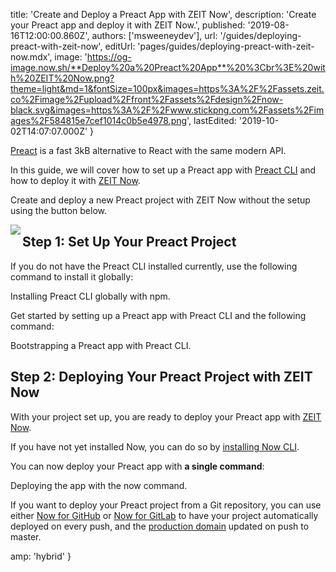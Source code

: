 
  title: 'Create and Deploy a Preact App with ZEIT Now',
  description: 'Create your Preact app and deploy it with ZEIT Now.',
  published: '2019-08-16T12:00:00.860Z',
  authors: ['msweeneydev'],
  url: '/guides/deploying-preact-with-zeit-now',
  editUrl: 'pages/guides/deploying-preact-with-zeit-now.mdx',
  image:
    'https://og-image.now.sh/**Deploy%20a%20Preact%20App**%20%3Cbr%3E%20with%20ZEIT%20Now.png?theme=light&md=1&fontSize=100px&images=https%3A%2F%2Fassets.zeit.co%2Fimage%2Fupload%2Ffront%2Fassets%2Fdesign%2Fnow-black.svg&images=https%3A%2F%2Fwww.stickpng.com%2Fassets%2Fimages%2F584815e7cef1014c0b5e4978.png',
  lastEdited: '2019-10-02T14:07:07.000Z'
}

[Preact](https://preactjs.com/) is a fast 3kB alternative to React with the same modern API.

In this guide, we will cover how to set up a Preact app with [Preact CLI](https://github.com/preactjs/preact-cli) and how to deploy it with [ZEIT Now](/docs/v2).

Create and deploy a new Preact project with ZEIT Now without the setup using the button below.

<a href="https://zeit.co/new/project?template=https://github.com/zeit/now-examples/tree/master/preact">
  <Image src="https://zeit.co/button" width={104} height={36} align="left" />
</a>

## Step 1: Set Up Your Preact Project

If you do not have the Preact CLI installed currently, use the following command to install it globally:

<Snippet dark text="npm i -g preact-cli" />
<Caption>Installing Preact CLI globally with <GenericLink href="https://www.npmjs.com/">npm</GenericLink>.</Caption>

Get started by setting up a Preact app with Preact CLI and the following command:

<Snippet dark text="preact create default my-preact-app && cd my-preact-app" />
<Caption>Bootstrapping a Preact app with <GenericLink href="https://github.com/preactjs/preact-cli">Preact CLI</GenericLink>.</Caption>

## Step 2: Deploying Your Preact Project with ZEIT Now

With your project set up, you are ready to deploy your Preact app with [ZEIT Now](/now).

If you have not yet installed Now, you can do so by [installing Now CLI](/download).

You can now deploy your Preact app with **a single command**:

<Snippet dark text="now" />

<Caption>
  Deploying the app with the <InlineCode>now</InlineCode> command.
</Caption>

If you want to deploy your Preact project from a Git repository, you can use either [Now for GitHub](/docs/v2/advanced/now-for-github/) or [Now for GitLab](/docs/v2/advanced/now-for-gitlab/) to have your project automatically deployed on every push, and the [production domain](https://zeit.co/docs/v2/custom-domains/#adding-a-domain) updated on push to master.


  amp: 'hybrid'
}
